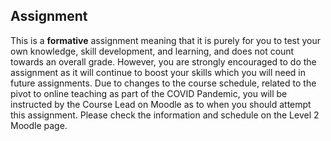 ## Assignment

This is a **formative** assignment meaning that it is purely for you to test your own knowledge, skill development, and learning, and does not count towards an overall grade. However, you are strongly encouraged to do the assignment as it will continue to boost your skills which you will need in future assignments. Due to changes to the course schedule, related to the pivot to online teaching as part of the COVID Pandemic, you will be instructed by the Course Lead on Moodle as to when you should attempt this assignment. Please check the information and schedule on the Level 2 Moodle page.
